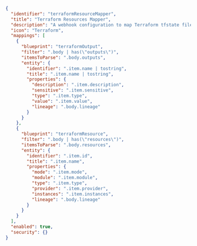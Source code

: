 ```json showLineNumbers
{
  "identifier": "terraformResourceMapper",
  "title": "Terraform Resources Mapper",
  "description": "A webhook configuration to map Terraform tfstate file",
  "icon": "Terraform",
  "mappings": [
    {
      "blueprint": "terraformOutput",
      "filter": ".body | has(\"outputs\")",
      "itemsToParse": ".body.outputs",
      "entity": {
        "identifier": ".item.name | tostring",
        "title": ".item.name | tostring",
        "properties": {
          "description": ".item.description",
          "sensitive": ".item.sensitive",
          "type": ".item.type",
          "value": ".item.value",
          "lineage": ".body.lineage"
        }
      }
    },
    {
      "blueprint": "terraformResource",
      "filter": ".body | has(\"resources\")",
      "itemsToParse": ".body.resources",
      "entity": {
        "identifier": ".item.id",
        "title": ".item.name",
        "properties": {
          "mode": ".item.mode",
          "module": ".item.module",
          "type": ".item.type",
          "provider": ".item.provider",
          "instances": ".item.instances",
          "lineage": ".body.lineage"
        }
      }
    }
  ],
  "enabled": true,
  "security": {}
}
```
